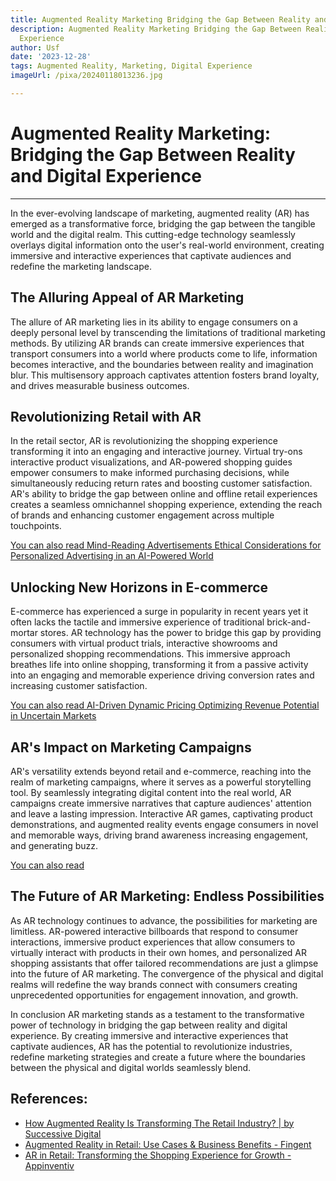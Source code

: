 ```yaml
---
title: Augmented Reality Marketing Bridging the Gap Between Reality and Digital Experience
description: Augmented Reality Marketing Bridging the Gap Between Reality and Digital
  Experience
author: Usf
date: '2023-12-28'
tags: Augmented Reality, Marketing, Digital Experience
imageUrl: /pixa/20240118013236.jpg

---
```

# Augmented Reality Marketing: Bridging  the Gap Between Reality and  Digital Experience

---

In the ever-evolving landscape of marketing, augmented reality (AR) has emerged as a transformative force, bridging the gap between the tangible world and the digital  realm. This cutting-edge technology seamlessly overlays digital information onto the user's real-world  environment, creating immersive and  interactive experiences  that captivate audiences and redefine the marketing landscape.

## The Alluring Appeal of AR Marketing

The allure of AR marketing lies  in its ability  to engage consumers  on  a deeply  personal level by transcending the limitations of traditional marketing methods.  By utilizing AR brands can create immersive experiences that transport consumers into a world where products come to life, information becomes interactive, and the boundaries between reality and  imagination blur. This  multisensory approach captivates attention fosters brand  loyalty, and drives measurable business outcomes.


## Revolutionizing Retail with AR

In the retail sector, AR is revolutionizing the shopping experience transforming it  into an engaging and interactive journey. Virtual try-ons interactive product  visualizations,  and AR-powered shopping guides empower consumers to make informed purchasing decisions, while simultaneously reducing return rates and  boosting customer satisfaction. AR's ability to  bridge the gap between online and offline retail experiences creates a  seamless omnichannel shopping experience, extending the reach of brands and enhancing customer engagement across multiple touchpoints.

[You  can also read Mind-Reading Advertisements Ethical Considerations for Personalized Advertising in an AI-Powered World](Mind-Reading%20Advertisements%20Ethical%20Considerations%20for%20Personalized%20Advertising%20in%20an%20AI-Powered%20World)


## Unlocking New Horizons in  E-commerce

E-commerce has experienced a surge in popularity in recent years yet  it often lacks the tactile and immersive experience of traditional brick-and-mortar stores. AR technology has the power to bridge this gap by providing  consumers with virtual product  trials, interactive showrooms and personalized shopping recommendations. This immersive approach breathes life into  online shopping, transforming  it from a passive activity into an engaging and memorable experience driving conversion rates and increasing customer satisfaction.

[You can also read AI-Driven Dynamic  Pricing Optimizing Revenue Potential in Uncertain Markets](AI-Driven%20Dynamic%20Pricing%20Optimizing%20Revenue%20Potential%20in%20Uncertain%20Markets)


##  AR's Impact on Marketing Campaigns

AR's versatility extends beyond retail and  e-commerce, reaching into  the realm of marketing campaigns, where it serves as  a powerful storytelling tool. By  seamlessly integrating digital content into the real world, AR campaigns  create immersive narratives that capture  audiences' attention and leave a lasting  impression.  Interactive AR games, captivating product demonstrations, and augmented reality events engage consumers in novel and memorable ways, driving brand awareness increasing engagement, and generating buzz.

[You can also read ]()


## The Future of AR Marketing: Endless  Possibilities

As  AR technology continues to advance, the  possibilities for marketing are limitless. AR-powered interactive billboards that respond to consumer  interactions,  immersive product experiences that allow consumers to  virtually interact with products in  their own homes, and personalized AR shopping assistants that offer tailored recommendations are just a glimpse into the future of  AR marketing. The convergence of the physical and digital realms will redefine the way brands connect  with consumers creating unprecedented opportunities for  engagement innovation, and growth.

In conclusion  AR marketing stands as a testament  to the transformative power of technology in bridging the gap between reality and digital experience.  By creating immersive and interactive experiences  that captivate audiences, AR has the potential to revolutionize industries, redefine marketing strategies and create a future  where the boundaries between the physical and digital worlds seamlessly blend.

## References:
- [How Augmented Reality Is Transforming The Retail Industry? | by Successive Digital](https://medium.com/@successive_digital/how-augmented-reality-is-transforming-the-retail-industry-b3cf0e1c8584)
- [Augmented Reality in Retail: Use Cases & Business Benefits - Fingent](https://www.fingent.com/blog/augmented-reality-in-retail-reimagining-the-future-of-shopping/)
- [AR in Retail: Transforming the Shopping Experience for Growth - Appinventiv](https://appinventiv.com/blog/augmented-reality-in-retail/amp/)
